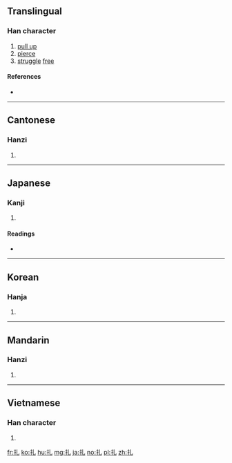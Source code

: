 ==Translingual==

===Han character===
{{Han char|rn=64|rad=手|as=01|sn=4|four=52010|canj=QU,XQU|ids=⿰扌乚}}

# [[pull up]]
# [[pierce]]
# [[struggle]] [[free]]

====References====
* {{Han ref|kx=0417.010|dkj=11771|dj=0763.030|hdz=31825.030|uh=624E|ud=25166|bh=A4E3|bd=42211}}

----

==Cantonese==

===Hanzi===
{{yue-hanzi|jyut=[[zaat3]]|y=jaat3}}

# {{defn|lang=yue|sort=手01}}

----

==Japanese==

===Kanji===
{{ja-kanji|grade=|rs=手01}}

# {{defn|lang=ja|sort=手01}}

====Readings====
* {{ja-readings|on=[[さつ]] (satsu), [[あつ]] (atsu)|kun=[[ぬく]] (nuku), [[かまえる]] (kamaeru)}}

----

==Korean==

===Hanja===
{{ko-hanja|hangeul=찰|eumhun=|rv=chal|mr=ch'al|y=chal}}

# {{defn|lang=ko|sort=手01}}

----

==Mandarin==

===Hanzi===
{{cmn-hanzi|pin=[[zhā]] ([[zha1]]), [[zā]] ([[za1]]), [[zhá]] ([[zha2]])|wg=cha<sup>1</sup>, tsa<sup>1</sup>, cha<sup>2</sup>}}

# {{defn|lang=cmn|sort=手01}}

----

==Vietnamese==

===Han character===
{{vi-readings|rs=手01| hanviet = trát}}

# {{defn|lang=vi|sort=手01}}

[[fr:扎]]
[[ko:扎]]
[[hu:扎]]
[[mg:扎]]
[[ja:扎]]
[[no:扎]]
[[pl:扎]]
[[zh:扎]]